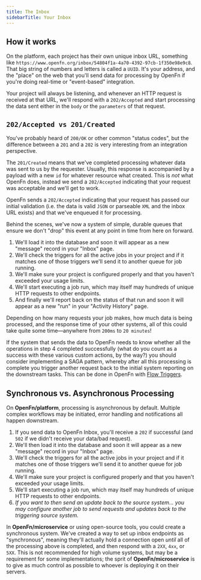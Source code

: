 ```yaml
---
title: The Inbox
sidebarTitle: Your Inbox
---
```


## How it works

On the platform, each project has their own unique inbox URL, something like
`https://www.openfn.org/inbox/54804f1a-4a70-4392-97cb-1f350e98e9c8`. That big
string of numbers and letters is called a `UUID`. It's your address, and the
"place" on the web that you'll send data for processing by OpenFn if you're
doing real-time or "event-based" integration.

Your project will always be listening, and whenever an HTTP request is received
at that URL, we'll respond with a `202/Accepted` and start processing the data
sent either in the `body` or the `parameters` of that request.

## `202/Accepted vs 201/Created`

You've probably heard of `200/OK` or other common "status codes", but the
difference between a `201` and a `202` is very interesting from an integration
perspective.

The `201/Created` means that we've completed processing whatever data was sent
to us by the requester. Usually, this response is accompanied by a payload with
a new `id` for whatever resource what created. This is _not_ what OpenFn does,
instead we send a `202/Accepted` indicating that your request was acceptable and
we'll get to work.

<Tip>

OpenFn sends a `202/Accepted` indicating that your request has passed our
initial validation (i.e. the data is valid `JSON` or parseable `XML` and the
inbox URL exists) and that we've enqueued it for processing.

</Tip>

Behind the scenes, we've now a system of simple, durable queues that ensure we
don't "drop" this event at any point in time from here on forward.

1. We'll load it into the database and soon it will appear as a new "message"
   record in your "Inbox" page.
2. We'll check the triggers for all the active jobs in your project and if it
   matches one of those triggers we'll send it to another queue for job running.
3. We'll make sure your project is configured properly and that you haven't
   exceeded your usage limits.
4. We'll start executing a job run, which may itself may hundreds of unique HTTP
   requests to other endpoints.
5. And finally we'll report back on the status of that run and soon it will
   appear as a new "run" in your "Activity History" page.

Depending on how many requests your job makes, how much data is being processed,
and the response time of your other systems, all of this could take quite some
time—anywhere from `200ms` to `20 minutes`!

If the system that sends the data to OpenFn needs to know whether all the
operations in step 4 completed successfully (what do you count as a success with
these various custom actions, by the way?) you should consider implementing a
SAGA pattern, whereby after all this processing is complete you trigger another
request back to the initial system reporting on the downstream tasks. This can
be done in OpenFn with [Flow Triggers](/documentation/jobs/multiple-operations).

## Synchronous vs. Asynchronous Processing

On **OpenFn/platform**, processing is asynchronous by default. Multiple complex workflows may be initiated, error handling and notifications all happen downstream.

1. If you send data to OpenFn Inbox, you'll receive a `202` if successful (and `502` if we didn't receive your data/bad request).
2. We'll then load it into the database and soon it will appear as a new "message"
   record in your "Inbox" page.
3. We'll check the triggers for all the active jobs in your project and if it
   matches one of those triggers we'll send it to another queue for job running.
4. We'll make sure your project is configured properly and that you haven't
   exceeded your usage limits.
5. We'll start executing a job run, which may itself may hundreds of unique HTTP
   requests to other endpoints.
6. _If you want to then send an update back to the source system... you may configure another job to send requests and updates back to the triggering source system._

In **OpenFn/microservice** or using open-source tools, you could create a synchronous system. We've created a way to set up inbox endpoints as
"synchronous", meaning they'll actually hold a connection open _until_ all of
the processing above is completed, and then respond with a `2XX`, `4xx`, or
`5XX`. This is not recommended for high volume systems, but may be a requirement
for some implementations; the sprit of **OpenFn/microservice** is to give as much
control as possible to whoever is deploying it on their servers.
